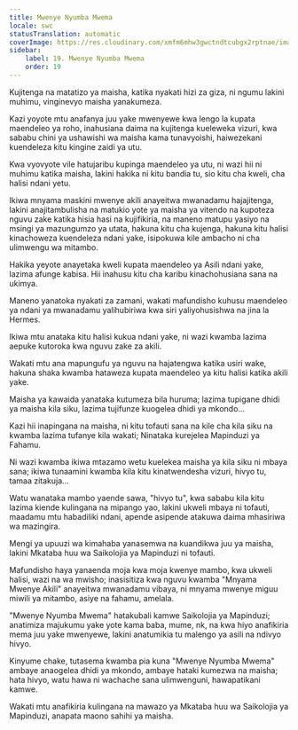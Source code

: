```yaml
---
title: Mwenye Nyumba Mwema
locale: swc
statusTranslation: automatic
coverImage: https://res.cloudinary.com/xmfm6mhw3gwctndtcubgx2rptnae/image/upload/v1740468922/small_cover_tratado_de_psicologia_revolucionaria_a4c0dca4e0.webp
sidebar:
    label: 19. Mwenye Nyumba Mwema
    order: 19
---
```

Kujitenga na matatizo ya maisha, katika nyakati hizi za giza, ni ngumu lakini muhimu, vinginevyo maisha yanakumeza.

Kazi yoyote mtu anafanya juu yake mwenyewe kwa lengo la kupata maendeleo ya roho, inahusiana daima na kujitenga kueleweka vizuri, kwa sababu chini ya ushawishi wa maisha kama tunavyoishi, haiwezekani kuendeleza kitu kingine zaidi ya utu.

Kwa vyovyote vile hatujaribu kupinga maendeleo ya utu, ni wazi hii ni muhimu katika maisha, lakini hakika ni kitu bandia tu, sio kitu cha kweli, cha halisi ndani yetu.

Ikiwa mnyama maskini mwenye akili anayeitwa mwanadamu hajajitenga, lakini anajitambulisha na matukio yote ya maisha ya vitendo na kupoteza nguvu zake katika hisia hasi na kujifikiria, na maneno matupu yasiyo na msingi ya mazungumzo ya utata, hakuna kitu cha kujenga, hakuna kitu halisi kinachoweza kuendeleza ndani yake, isipokuwa kile ambacho ni cha ulimwengu wa mitambo.

Hakika yeyote anayetaka kweli kupata maendeleo ya Asili ndani yake, lazima afunge kabisa. Hii inahusu kitu cha karibu kinachohusiana sana na ukimya.

Maneno yanatoka nyakati za zamani, wakati mafundisho kuhusu maendeleo ya ndani ya mwanadamu yalihubiriwa kwa siri yaliyohusishwa na jina la Hermes.

Ikiwa mtu anataka kitu halisi kukua ndani yake, ni wazi kwamba lazima aepuke kutoroka kwa nguvu zake za akili.

Wakati mtu ana mapungufu ya nguvu na hajatengwa katika usiri wake, hakuna shaka kwamba hataweza kupata maendeleo ya kitu halisi katika akili yake.

Maisha ya kawaida yanataka kutumeza bila huruma; lazima tupigane dhidi ya maisha kila siku, lazima tujifunze kuogelea dhidi ya mkondo...

Kazi hii inapingana na maisha, ni kitu tofauti sana na kile cha kila siku na kwamba lazima tufanye kila wakati; Ninataka kurejelea Mapinduzi ya Fahamu.

Ni wazi kwamba ikiwa mtazamo wetu kuelekea maisha ya kila siku ni mbaya sana; ikiwa tunaamini kwamba kila kitu kinatwendesha vizuri, hivyo tu, tamaa zitakuja...

Watu wanataka mambo yaende sawa, "hivyo tu", kwa sababu kila kitu lazima kiende kulingana na mipango yao, lakini ukweli mbaya ni tofauti, maadamu mtu habadiliki ndani, apende asipende atakuwa daima mhasiriwa wa mazingira.

Mengi ya upuuzi wa kimahaba yanasemwa na kuandikwa juu ya maisha, lakini Mkataba huu wa Saikolojia ya Mapinduzi ni tofauti.

Mafundisho haya yanaenda moja kwa moja kwenye mambo, kwa ukweli halisi, wazi na wa mwisho; inasisitiza kwa nguvu kwamba "Mnyama Mwenye Akili" anayeitwa mwanadamu vibaya, ni mnyama mwenye miguu miwili ya mitambo, asiye na fahamu, amelala.

"Mwenye Nyumba Mwema" hatakubali kamwe Saikolojia ya Mapinduzi; anatimiza majukumu yake yote kama baba, mume, nk, na kwa hiyo anafikiria mema juu yake mwenyewe, lakini anatumikia tu malengo ya asili na ndivyo hivyo.

Kinyume chake, tutasema kwamba pia kuna "Mwenye Nyumba Mwema" ambaye anaogelea dhidi ya mkondo, ambaye hataki kumezwa na maisha; hata hivyo, watu hawa ni wachache sana ulimwenguni, hawapatikani kamwe.

Wakati mtu anafikiria kulingana na mawazo ya Mkataba huu wa Saikolojia ya Mapinduzi, anapata maono sahihi ya maisha.

